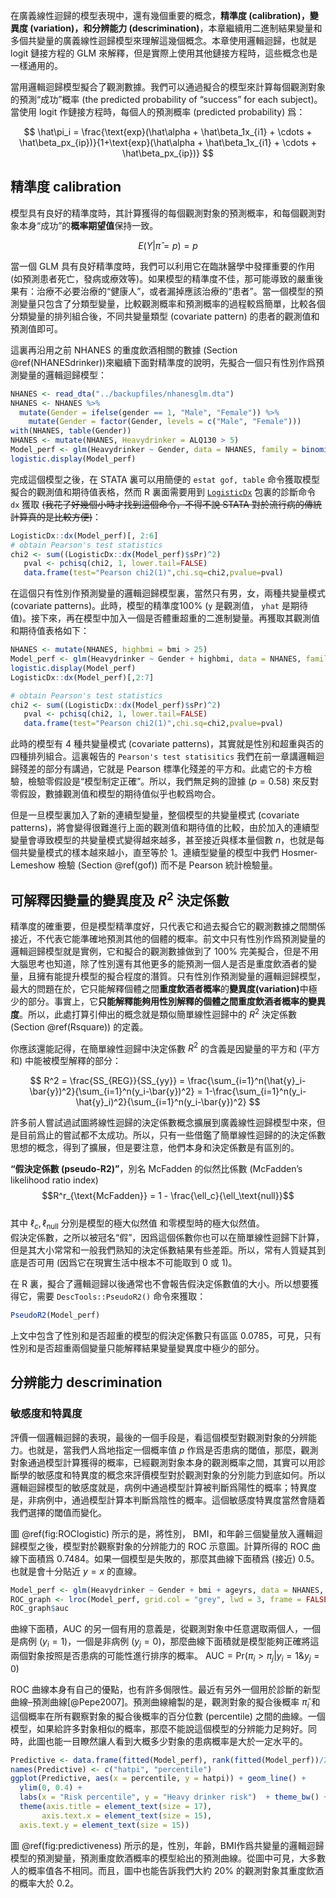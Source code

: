 
在廣義線性迴歸的模型表現中，還有幾個重要的概念，**精準度 (calibration)，變異度 (variation)，和分辨能力 (descrimination)**，本章繼續用二進制結果變量和多個共變量的廣義線性迴歸模型來理解這幾個概念。本章使用邏輯迴歸，也就是 $\text{logit}$ 鏈接方程的 GLM 來解釋，但是實際上使用其他鏈接方程時，這些概念也是一樣通用的。

當用邏輯迴歸模型擬合了觀測數據。我們可以通過擬合的模型來計算每個觀測對象的預測“成功”概率 (the predicted probability of "success" for each subject)。當使用 $\text{logit}$ 作鏈接方程時，每個人的預測概率 (predicted probability) 爲：

$$
\hat\pi_i = \frac{\text{exp}(\hat\alpha + \hat\beta_1x_{i1} + \cdots + \hat\beta_px_{ip})}{1+\text{exp}(\hat\alpha + \hat\beta_1x_{i1} + \cdots + \hat\beta_px_{ip})}
$$


## 精準度 calibration {#calibration}

模型具有良好的精準度時，其計算獲得的每個觀測對象的預測概率，和每個觀測對象本身“成功”的**概率期望值**保持一致。

$$
E(Y|\hat\pi = p) = p
$$

當一個 GLM 具有良好精準度時，我們可以利用它在臨牀醫學中發揮重要的作用 (如預測患者死亡，發病或療效等)。如果模型的精準度不佳，那可能導致的嚴重後果有：治療不必要治療的“健康人”，或者漏掉應該治療的“患者”。當一個模型的預測變量只包含了分類型變量，比較觀測概率和預測概率的過程較爲簡單，比較各個分類變量的排列組合後，不同共變量類型 (covariate pattern) 的患者的觀測值和預測值即可。

這裏再沿用之前 NHANES 的重度飲酒相關的數據 (Section \@ref(NHANESdrinker))來繼續下面對精準度的說明，先擬合一個只有性別作爲預測變量的邏輯迴歸模型：

```r
NHANES <- read_dta("../backupfiles/nhanesglm.dta")
NHANES <- NHANES %>%
  mutate(Gender = ifelse(gender == 1, "Male", "Female")) %>%
    mutate(Gender = factor(Gender, levels = c("Male", "Female")))
with(NHANES, table(Gender))
NHANES <- mutate(NHANES, Heavydrinker = ALQ130 > 5)
Model_perf <- glm(Heavydrinker ~ Gender, data = NHANES, family = binomial(link = "logit"))
logistic.display(Model_perf)
```

完成這個模型之後，在 STATA 裏可以用簡便的 `estat gof, table` 命令獲取模型擬合的觀測值和期待值表格，然而 R 裏面需要用到 [`LogisticDx`](https://cran.r-project.org/web/packages/LogisticDx/index.html) 包裏的診斷命令 `dx` 獲取 ~~(我花了好幾個小時才找到這個命令，不得不說 STATA 對於流行病的傳統計算真的是比較方便)~~：

```r
LogisticDx::dx(Model_perf)[, 2:6]
# obtain Pearson's test statistics
chi2 <- sum((LogisticDx::dx(Model_perf)$sPr)^2)
   pval <- pchisq(chi2, 1, lower.tail=FALSE)
   data.frame(test="Pearson chi2(1)",chi.sq=chi2,pvalue=pval)
```


在這個只有性別作預測變量的邏輯迴歸模型裏，當然只有男，女，兩種共變量模式 (covariate patterns)。此時，模型的精準度100% (`y` 是觀測值， `yhat` 是期待值)。接下來，再在模型中加入一個是否體重超重的二進制變量。再獲取其觀測值和期待值表格如下：


```r
NHANES <- mutate(NHANES, highbmi = bmi > 25)
Model_perf <- glm(Heavydrinker ~ Gender + highbmi, data = NHANES, family = binomial)
logistic.display(Model_perf)
LogisticDx::dx(Model_perf)[,2:7]

# obtain Pearson's test statistics
chi2 <- sum((LogisticDx::dx(Model_perf)$sPr)^2)
   pval <- pchisq(chi2, 1, lower.tail=FALSE)
   data.frame(test="Pearson chi2(1)",chi.sq=chi2,pvalue=pval)
```

此時的模型有 4 種共變量模式 (covariate patterns)，其實就是性別和超重與否的四種排列組合。這裏報告的 `Pearson's test statisitics`
我們在前一章講邏輯迴歸殘差的部分有講過，它就是 Pearson 標準化殘差的平方和。此處它的卡方檢驗，檢驗零假設是“模型制定正確”。所以，我們無足夠的證據 $(p=0.58)$ 來反對零假設，數據觀測值和模型的期待值似乎也較爲吻合。

但是一旦模型裏加入了新的連續型變量，整個模型的共變量模式 (covariate patterns)，將會變得很難進行上面的觀測值和期待值的比較，由於加入的連續型變量會導致模型的共變量模式變得越來越多，甚至接近與樣本量個數 $n$，也就是每個共變量模式的樣本越來越小，直至等於 $1$。連續型變量的模型中我們 Hosmer-Lemeshow 檢驗 (Section \@ref(gof)) 而不是 Pearson 統計檢驗量。

## 可解釋因變量的變異度及 $R^2$ 決定係數

精準度的確重要，但是模型精準度好，只代表它和過去擬合它的觀測數據之間關係接近，不代表它能準確地預測其他的個體的概率。前文中只有性別作爲預測變量的邏輯迴歸模型就是實例，它和擬合的觀測數據做到了 100% 完美擬合，但是不用大腦思考也知道，除了性別還有其他更多的能預測一個人是否是重度飲酒者的變量，且擁有能提升模型的擬合程度的潛質。只有性別作預測變量的邏輯迴歸模型，最大的問題在於，它只能解釋個體之間**重度飲酒者概率**的**變異度(variation)**中極少的部分。事實上，它**只能解釋能夠用性別解釋的個體之間重度飲酒者概率的變異度**。所以，此處打算引伸出的概念就是類似簡單線性迴歸中的 $R^2$ 決定係數 (Section \@ref(Rsquare)) 的定義。

你應該還能記得，在簡單線性迴歸中決定係數 $R^2$ 的含義是因變量的平方和 (平方和) 中能被模型解釋的部分：


$$
R^2 = \frac{SS_{REG}}{SS_{yy}} = \frac{\sum_{i=1}^n(\hat{y}_i-\bar{y})^2}{\sum_{i=1}^n(y_i-\bar{y})^2} = 1-\frac{\sum_{i=1}^n(y_i-\hat{y}_i)^2}{\sum_{i=1}^n(y_i-\bar{y})^2}
$$

許多前人嘗試過試圖將線性迴歸的決定係數概念擴展到廣義線性迴歸模型中來，但是目前爲止的嘗試都不太成功。所以，只有一些借鑑了簡單線性迴歸的的決定係數思想的概念，得到了擴展，但是要注意，他們本身和決定係數是有區別的。

**“假決定係數 (pseudo-R2)”**，別名 McFadden 的似然比係數 (McFadden's likelihood ratio index) <br> $$R^r_{\text{McFadden}} = 1 - \frac{\ell_c}{\ell_\text{null}}$$ <br> 其中 $\ell_c, \ell_{\text{null}}$ 分別是模型的極大似然值 和零模型時的極大似然值。<br> 假決定係數，之所以被冠名“假”，因爲這個係數你也可以在簡單線性迴歸下計算，但是其大小常常和一般我們熟知的決定係數結果有些差距。所以，常有人質疑其到底是否可用 (因爲它在現實生活中根本不可能取到 $0$ 或 $1$)。

在 R 裏，擬合了邏輯迴歸以後通常也不會報告假決定係數值的大小。所以想要獲得它，需要 `DescTools::PseudoR2()` 命令來獲取：

```r
PseudoR2(Model_perf)
```

上文中包含了性別和是否超重的模型的假決定係數只有區區 $0.0785$，可見，只有性別和是否超重兩個變量只能解釋結果變量變異度中極少的部分。

## 分辨能力 descrimination

### 敏感度和特異度

評價一個邏輯迴歸的表現，最後的一個手段是，看這個模型對觀測對象的分辨能力。也就是，當我們人爲地指定一個概率值 $p$ 作爲是否患病的閾值，那麼，觀測對象通過模型計算獲得的概率，已經觀測對象本身的觀測概率之間，其實可以用診斷學的敏感度和特異度的概念來評價模型對於觀測對象的分別能力到底如何。所以邏輯迴歸模型的敏感度就是，病例中通過模型計算被判斷爲陽性的概率；特異度是，非病例中，通過模型計算本判斷爲陰性的概率。這個敏感度特異度當然會隨着我們選擇的閾值而變化。

圖 \@ref(fig:ROClogistic) 所示的是，將性別， BMI，和年齡三個變量放入邏輯迴歸模型之後，模型對於觀察對象的分辨能力的 ROC 示意圖。計算所得的 ROC 曲線下面積爲 0.7484。如果一個模型是失敗的，那麼其曲線下面積爲 (接近) 0.5。也就是會十分貼近 $y=x$ 的直線。


```r
Model_perf <- glm(Heavydrinker ~ Gender + bmi + ageyrs, data = NHANES, family = binomial)
ROC_graph <- lroc(Model_perf, grid.col = "grey", lwd = 3, frame = FALSE)
ROC_graph$auc
```

曲線下面積，AUC 的另一個有用的意義是，從觀測對象中任意選取兩個人，一個是病例 $(y_i = 1)$，一個是非病例 $(y_j = 0)$，那麼曲線下面積就是模型能夠正確將這兩個對象按照是否患病的可能性進行排序的概率。 $\text{AUC} = \text{Pr}(\pi_i > \pi_j | y_i = 1 \& y_j = 0)$

ROC 曲線本身有自己的優點，也有許多侷限性。最近有另外一個用於診斷的新型曲線--預測曲線[@Pepe2007]。預測曲線繪製的是，觀測對象的擬合後概率 $\hat\pi_i$ 和這個概率在所有觀察對象的擬合後概率的百分位數 (percentile) 之間的曲線。一個模型，如果給許多對象相似的概率，那麼不能說這個模型的分辨能力足夠好。同時，此圖也能一目瞭然讓人看到大概多少對象的患病概率是大於一定水平的。

```r
Predictive <- data.frame(fitted(Model_perf), rank(fitted(Model_perf))/2548)
names(Predictive) <- c("hatpi", "percentile")
ggplot(Predictive, aes(x = percentile, y = hatpi)) + geom_line() +
  ylim(0, 0.4) +
  labs(x = "Risk percentile", y = "Heavy drinker risk")  + theme_bw() +
  theme(axis.title = element_text(size = 17),
       axis.text.x = element_text(size = 15),
  axis.text.y = element_text(size = 15))
```

圖 \@ref(fig:predictiveness) 所示的是，性別，年齡，BMI作爲共變量的邏輯迴歸模型的預測變量，預測重度飲酒概率的模型給出的預測曲線。從圖中可見，大多數人的概率值各不相同。而且，圖中也能告訴我們大約 20% 的觀測對象其重度飲酒的概率大於 0.2。
